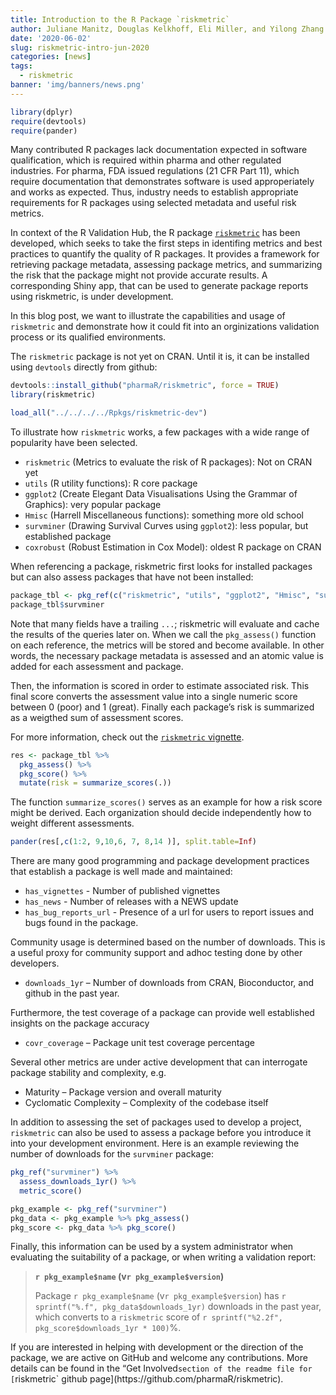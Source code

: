 ```yaml
---
title: Introduction to the R Package `riskmetric`
author: Juliane Manitz, Douglas Kelkhoff, Eli Miller, and Yilong Zhang
date: '2020-06-02'
slug: riskmetric-intro-jun-2020
categories: [news]
tags:
  - riskmetric
banner: 'img/banners/news.png'
---
```


``` r
library(dplyr)
require(devtools)
require(pander)
```

<!--## Introduction -->


Many contributed R packages lack documentation expected in software qualification, which is required within pharma and other regulated industries. For pharma, FDA issued regulations (21 CFR Part 11), which require documentation that demonstrates software is used approperiately and works as expected. Thus, industry needs to establish appropriate requirements for R packages using selected metadata and useful risk metrics. 

In context of the R Validation Hub, the R package [`riskmetric`](https://github.com/pharmaR/riskmetric) has been developed, which seeks to take the first steps in identifing metrics and best practices to quantify the quality of R packages. It provides a framework for retrieving package metadata, assessing package metrics, and summarizing the risk that the package might not provide accurate results. A corresponding Shiny app, that can be used to generate package reports using riskmetric, is under development.

In this blog post, we want to illustrate the capabilities and usage of `riskmetric` and demonstrate how it could fit into an orginizations validation process or its qualified environments.

<!-- ### Installation --> 

The `riskmetric` package is not yet on CRAN. Until it is, it can be installed using `devtools` directly from github:

``` r
devtools::install_github("pharmaR/riskmetric", force = TRUE)
library(riskmetric)
```

<!-- As long master branch of riskmetric dont include namespace changes -->
``` r
load_all("../../../../Rpkgs/riskmetric-dev")
```

To illustrate how `riskmetric` works, a few packages with a wide range of popularity have been selected. 

* `riskmetric` (Metrics to evaluate the risk of R packages):  Not on CRAN yet
* `utils` (R utility functions): R core package
* `ggplot2` (Create Elegant Data Visualisations Using the Grammar of Graphics): very popular package
* `Hmisc` (Harrell Miscellaneous functions): something more old school
* `survminer` (Drawing Survival Curves using `ggplot2`): less popular, but established package
* `coxrobust` (Robust Estimation in Cox Model): oldest R package on CRAN


<!--
*Add updated flow chart*
<img src="/img/overview/riskmetric-core-workflow.svg" alt="source: Riskmetric Core Workflow">
-->

When referencing a package, riskmetric first looks for installed packages but can also assess packages that have not been installed:

``` r
package_tbl <- pkg_ref(c("riskmetric", "utils", "ggplot2", "Hmisc", "survminer", "coxrobust")) 
package_tbl$survminer
```

Note that many fields have a trailing `...`; riskmetric will evaluate and cache the results of the queries later on. When we call the `pkg_assess()` function on each reference, the metrics will be stored and become available. In other words, the necessary package metadata is assessed and an atomic value is added for each assessment and package. 

Then, the information is scored in order to estimate associated risk. This final score converts the assessment value into a single numeric score between 0 (poor) and 1 (great). Finally each package’s risk is summarized as a weigthed sum of assessment scores.

For more information, check out the [`riskmetric` vignette](https://pharmar.github.io/riskmetric/articles/riskmetric.html). 

``` r
res <- package_tbl %>%
  pkg_assess() %>%
  pkg_score() %>%
  mutate(risk = summarize_scores(.))
```

The function `summarize_scores()` serves as an example for how a risk score might be derived. Each organization should decide independently how to weight different assessments. 

``` r
pander(res[,c(1:2, 9,10,6, 7, 8,14 )], split.table=Inf)
```

<!--TODO> describe each of the metrics and their relevance for package quality -->

There are many good programming and package development practices that establish a package is well made and maintained:

* `has_vignettes` - Number of published vignettes
* `has_news` - Number of releases with a NEWS update
* `has_bug_reports_url` - Presence of a url for users to report issues and bugs found in the package.

Community usage is determined based on the number of downloads. This is a useful proxy for community support and adhoc testing done by other developers.

* `downloads_1yr` – Number of downloads from CRAN, Bioconductor, and github in the past year.

Furthermore, the test coverage of a package can provide well established insights on the package accuracy

* `covr_coverage` – Package unit test coverage percentage

Several other metrics are under active development that can interrogate package stability and complexity, e.g.

* Maturity – Package version and overall maturity
* Cyclomatic Complexity – Complexity of the codebase itself

<!-- ## Create a Package Risk Assessment Report -->

In addition to assessing the set of packages used to develop a project, `riskmetric` can also be used to assess a package before you introduce it into your development environment. Here is an example reviewing the number of downloads for the `survminer` package:

``` r
pkg_ref("survminer") %>%
  assess_downloads_1yr() %>% 
  metric_score()
```

```r
pkg_example <- pkg_ref("survminer") 
pkg_data <- pkg_example %>% pkg_assess()
pkg_score <- pkg_data %>% pkg_score()
```

Finally, this information can be used by a system administrator when evaluating the suitability of a package, or when writing a validation report:

> **`r pkg_example$name` (v`r pkg_example$version`)**
>
> Package `r pkg_example$name` (v`r pkg_example$version`) has `r sprintf("%.f", pkg_data$downloads_1yr)` downloads in the past year, which converts to a `riskmetric` score of 
`r sprintf("%2.2f", pkg_score$downloads_1yr * 100)`%.

If you are interested in helping with development or the direction of the package, we are active on GitHub and welcome any contributions. More details can be found in the "Get Involved` section of the readme file for [`riskmetric` github page](https://github.com/pharmaR/riskmetric). 
